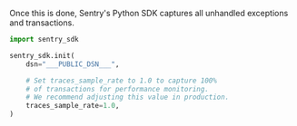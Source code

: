 Once this is done, Sentry's Python SDK captures all unhandled exceptions and transactions.

```python
import sentry_sdk

sentry_sdk.init(
    dsn="___PUBLIC_DSN___",

    # Set traces_sample_rate to 1.0 to capture 100%
    # of transactions for performance monitoring.
    # We recommend adjusting this value in production.
    traces_sample_rate=1.0,
)
```
